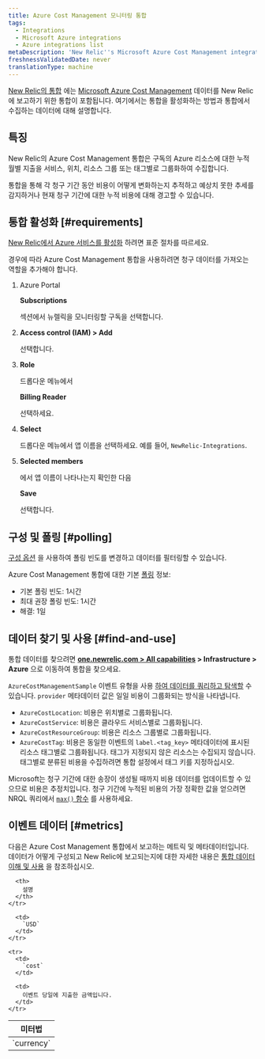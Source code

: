 ```yaml
---
title: Azure Cost Management 모니터링 통합
tags:
  - Integrations
  - Microsoft Azure integrations
  - Azure integrations list
metaDescription: 'New Relic''s Microsoft Azure Cost Management integration: what data it reports and how to enable it.'
freshnessValidatedDate: never
translationType: machine
---
```


[New Relic의 통합](/docs/infrastructure/integrations-getting-started/getting-started/introduction-infrastructure-integrations) 에는 [Microsoft Azure Cost Management](https://docs.microsoft.com/en-us/azure/cost-management/) 데이터를 New Relic에 보고하기 위한 통합이 포함됩니다. 여기에서는 통합을 활성화하는 방법과 통합에서 수집하는 데이터에 대해 설명합니다.

## 특징

New Relic의 Azure Cost Management 통합은 구독의 Azure 리소스에 대한 누적 월별 지출을 서비스, 위치, 리소스 그룹 또는 태그별로 그룹화하여 수집합니다.

통합을 통해 각 청구 기간 동안 비용이 어떻게 변화하는지 추적하고 예상치 못한 추세를 감지하거나 현재 청구 기간에 대한 누적 비용에 대해 경고할 수 있습니다.

## 통합 활성화 [#requirements]

[New Relic에서 Azure 서비스를 활성화](/docs/infrastructure/microsoft-azure-integrations/getting-started/activate-azure-integrations) 하려면 표준 절차를 따르세요.

경우에 따라 Azure Cost Management 통합을 사용하려면 청구 데이터를 가져오는 역할을 추가해야 합니다.

1. Azure Portal

   <DNT>**Subscriptions**</DNT>

   섹션에서 뉴렐릭을 모니터링할 구독을 선택합니다.

2. <DNT>**Access control (IAM) > Add**</DNT>

   선택합니다.

3. <DNT>**Role**</DNT>

   드롭다운 메뉴에서

   <DNT>**Billing Reader**</DNT>

   선택하세요.

4. <DNT>**Select**</DNT>

   드롭다운 메뉴에서 앱 이름을 선택하세요. 예를 들어, `NewRelic-Integrations`.

5. <DNT>**Selected members**</DNT>

   에서 앱 이름이 나타나는지 확인한 다음

   <DNT>**Save**</DNT>

   선택합니다.

## 구성 및 폴링 [#polling]

[구성 옵션](/docs/integrations/new-relic-integrations/getting-started/configure-polling-frequency-data-collection-cloud-integrations) 을 사용하여 폴링 빈도를 변경하고 데이터를 필터링할 수 있습니다.

Azure Cost Management 통합에 대한 기본 [폴링](/docs/infrastructure/microsoft-azure-integrations/azure-integrations-list/azure-polling-intervals-infrastructure-integrations) 정보:

* 기본 폴링 빈도: 1시간
* 최대 권장 폴링 빈도: 1시간
* 해결: 1일

## 데이터 찾기 및 사용 [#find-and-use]

통합 데이터를 찾으려면 <DNT>**[one.newrelic.com > All capabilities](https://one.newrelic.com/all-capabilities) > Infrastructure > Azure**</DNT> 으로 이동하여 통합을 찾으세요.

`AzureCostManagementSample` 이벤트 유형을 사용 [하여 데이터를 쿼리하고 탐색할](/docs/using-new-relic/data/understand-data/query-new-relic-data) 수 있습니다. `provider` 메타데이터 값은 일일 비용이 그룹화되는 방식을 나타냅니다.

* `AzureCostLocation`: 비용은 위치별로 그룹화됩니다.
* `AzureCostService`: 비용은 클라우드 서비스별로 그룹화됩니다.
* `AzureCostResourceGroup`: 비용은 리소스 그룹별로 그룹화됩니다.
* `AzureCostTag`: 비용은 동일한 이벤트의 `label.<tag_key>` 메타데이터에 표시된 리소스 태그별로 그룹화됩니다. 태그가 지정되지 않은 리소스는 수집되지 않습니다. 태그별로 분류된 비용을 수집하려면 통합 설정에서 태그 키를 지정하십시오.

Microsoft는 청구 기간에 대한 송장이 생성될 때까지 비용 데이터를 업데이트할 수 있으므로 비용은 추정치입니다. 청구 기간에 누적된 비용의 가장 정확한 값을 얻으려면 NRQL 쿼리에서 [`max()` 함수](/docs/insights/nrql-new-relic-query-language/nrql-reference/nrql-syntax-components-functions#func-max) 를 사용하세요.

## 이벤트 데이터 [#metrics]

다음은 Azure Cost Management 통합에서 보고하는 메트릭 및 메타데이터입니다. 데이터가 어떻게 구성되고 New Relic에 보고되는지에 대한 자세한 내용은 [통합 데이터 이해 및 사용](/docs/infrastructure/integrations-getting-started/getting-started/understand-integration-data-data-types#metric) 을 참조하십시오.

<table>
  <thead>
    <tr>
      <th style={{ width: "290px" }}>
        미터법
      </th>

      <th>
        설명
      </th>
    </tr>
  </thead>

  <tbody>
    <tr>
      <td>
        `currency`
      </td>

      <td>
        `USD`
      </td>
    </tr>

    <tr>
      <td>
        `cost`
      </td>

      <td>
        이벤트 당일에 지출한 금액입니다.
      </td>
    </tr>
  </tbody>
</table>
